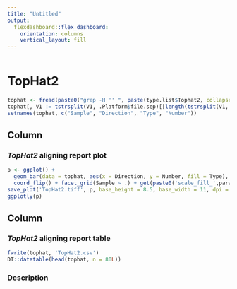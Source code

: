 ```yaml
---
title: "Untitled"
output: 
  flexdashboard::flex_dashboard:
    orientation: columns
    vertical_layout: fill
---
```


```r
```

TopHat2 {data-navmenu="Aligning"}
=====================================

```r
tophat <- fread(paste0("grep -H '' ", paste(type.list$Tophat2, collapse=" "), " | perl -F':|\\(' -lanE'say qq{$F[0]\tLeft\tInput reads\t$F[2]} if $. % 14 == 2; say qq{$F[0]\tLeft\tMapped reads\t$F[2]} if $. % 14 == 3; say qq{$F[0]\tLeft\tMultiple alignments\t$F[2]} if $. % 14 == 4; say qq{$F[0]\tRight\tInput reads\t$F[2]} if $. % 14 == 6; say qq{$F[0]\tRight\tMapped reads\t$F[2]} if $. % 14 == 7; say qq{$F[0]\tRight\tMultiple alignments\t$F[2]} if $. % 14 == 8'"), header = FALSE, sep = "\t", fill = TRUE)
tophat[, V1 := tstrsplit(V1, .Platform$file.sep)[[length(tstrsplit(V1, .Platform$file.sep))]]][, V1 := tstrsplit(V1, '\\.')[[1]]]
setnames(tophat, c("Sample", "Direction", "Type", "Number"))
```

Column
-------------------------------------

### *TopHat2* aligning report plot

```r
p <- ggplot() +
  geom_bar(data = tophat, aes(x = Direction, y = Number, fill = Type), stat = 'identity') +
  coord_flip() + facet_grid(Sample ~ .) + get(paste0('scale_fill_',params$theme))()
save_plot('TopHat2.tiff', p, base_height = 8.5, base_width = 11, dpi = 300, compression = 'lzw')
ggplotly(p)
```

Column
-------------------------------------

### *TopHat2* aligning report table

```r
fwrite(tophat, 'TopHat2.csv')
DT::datatable(head(tophat, n = 80L))
```

### Description

